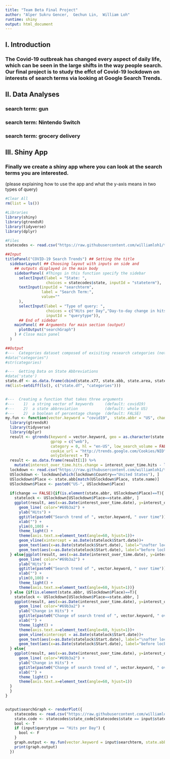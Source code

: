 ```yaml
---
title: "Team Beta Final Project"
author: "Alper Sukru Gencer,  Gechun Lin,  William Loh"
runtime: shiny
output: html_document
---
```


## I. Introduction

### The Covid-19 outbreak has changed every aspect of daily life, which can be seen in the large shifts in the way people search. Our final project is to study the effct of Covid-19 lockdown on interests of search terms via looking at Google Search Trends.  

## II. Data Analyses 

### search term: gun

### search term: Nintendo Switch

### search term: grocery delivery


## III. Shiny App

### Finally we create a shiny app where you can look at the search terms you are interested. 
(please explaining how to use the app and what the y-axis means in two types of query)

```r
#Clear All
rm(list = ls())

#Libraries
library(shiny)
library(gtrendsR)
library(tidyverse)
library(dplyr)

#Files
statecodes <- read.csv("https://raw.githubusercontent.com/williamloh1/teambeta/master/Project/datasets/state%20codes.csv")

##Input
titlePanel("COVID-19 Search Trends") ## Setting the title
  sidebarLayout( ## Choosing layout with inputs on side and 
    ## outputs displayed in the main body
    sidebarPanel( #Things in this function specify the sidebar
      selectInput(label = "State: ",
                  choices = statecodes$state, inputId = "stateterm"),
      textInput(inputId = "searchterm", 
                label = "Search Term:",
                value=""
      ), 
      selectInput(label = "Type of query: ",
                  choices = c("Hits per Day","Day-to-day change in hits"),
                  inputId = "querytype")),
      ## End of sidebar
    mainPanel( ## Arguments for main section (output)
      plotOutput("searchGraph")
    ) # Close main panel
  )

##Output
#---  Categories dataset composed of exisiting research categories (not vital)
#data("categories")
#str(categories)

#---  Getting Data on State Abbreviations
#data('state')
state.df <- as.data.frame(cbind(state.x77, state.abb, state.area, state.division, state.name, state.region))
rm(list=setdiff(ls(), c("state.df", "categories")))


#---  Creating a function that takes three arguments
#---    1)  a string vector of keywords     (default: covid19)
#---    2)  a state abbreviation            (default: whole US)
#---    2)  a boolean of percentage change  (default: FALSE)
my.fun <- function(vector.keyword = "covid19",  state.abbr = "US", change = FALSE){
  library(gtrendsR)
  library(tidyverse)
  library(dplyr)
  result <- gtrends(keyword = vector.keyword, geo = as.character(state.abbr), time = "2020-03-01 2020-04-15",
                    gprop = c("web"),
                    category = 0, hl = "en-US", low_search_volume = FALSE,
                    cookie_url = "http://trends.google.com/Cookies/NID", tz = 0,
                    onlyInterest = T)
  result <- as.data.frame(result[1]) %>%
    mutate(interest_over_time.hits.change = interest_over_time.hits - lag(interest_over_time.hits))
  lockdown <- read.csv("https://raw.githubusercontent.com/williamloh1/teambeta/master/Project/datasets/lockdown_dates.csv")
  USlockdown <- lockdown[which(lockdown$Country=="United States"), ]
  USlockdown$Place <- state.abb[match(USlockdown$Place, state.name)]
  USlockdown$Place <- paste0("US-", USlockdown$Place)
  
  if(change == FALSE){if(is.element(state.abbr, USlockdown$Place)==T){
    statelock <- USlockdown[USlockdown$Place==state.abbr, ]
    ggplot(result, aes(x=as.Date(interest_over_time.date), y=interest_over_time.hits)) +
      geom_line( color="#69b3a2") + 
      ylab("Hits") +
      ggtitle(paste0("Search trend of ", vector.keyword, " over time")) +
      xlab("") + 
      ylim(0,100) +
      theme_light() +
      theme(axis.text.x=element_text(angle=60, hjust=1))+
      geom_vline(xintercept = as.Date(statelock$Start.date))+
      geom_text(aes(x=as.Date(statelock$Start.date), label="\nafter lockdown", y=mean(range(interest_over_time.hits))), size=4, colour="grey", angle=90) +
      geom_text(aes(x=as.Date(statelock$Start.date), label="before lockdown\n", y=mean(range(interest_over_time.hits))), size=4, colour="grey", angle=90)
  } else{ggplot(result, aes(x=as.Date(interest_over_time.date), y=interest_over_time.hits)) +
      geom_line( color="#69b3a2") + 
      ylab("Hits") +
      ggtitle(paste0("Search trend of ", vector.keyword, " over time")) +
      xlab("") + 
      ylim(0,100) +
      theme_light() +
      theme(axis.text.x=element_text(angle=60, hjust=1))}
  } else {if(is.element(state.abbr, USlockdown$Place)==T){
    statelock <- USlockdown[USlockdown$Place==state.abbr, ]
    ggplot(result, aes(x=as.Date(interest_over_time.date), y=interest_over_time.hits.change)) +
      geom_line( color="#69b3a2") + 
      ylab("Change in Hits") +
      ggtitle(paste0("Change of search trend of ", vector.keyword, " over time")) +
      xlab("") +
      theme_light() +
      theme(axis.text.x=element_text(angle=60, hjust=1))+
      geom_vline(xintercept = as.Date(statelock$Start.date))+
      geom_text(aes(x=as.Date(statelock$Start.date), label="\nafter lockdown", y=mean(range(interest_over_time.hits.change[-1]))), size=4, colour="grey", angle=90) +
      geom_text(aes(x=as.Date(statelock$Start.date), label="before lockdown\n", y=mean(range(interest_over_time.hits.change[-1]))), size=4, colour="grey", angle=90)
  } else{
    ggplot(result, aes(x=as.Date(interest_over_time.date), y=interest_over_time.hits.change)) +
      geom_line( color="#69b3a2") + 
      ylab("Change in Hits") +
      ggtitle(paste0("Change of search trend of ", vector.keyword, " over time")) +
      xlab("") +
      theme_light() +
      theme(axis.text.x=element_text(angle=60, hjust=1))
  }
  }
}


output$searchGraph <- renderPlot({
    statecodes <- read.csv("https://raw.githubusercontent.com/williamloh1/teambeta/master/Project/datasets/state%20codes.csv")
    state.code <- statecodes$state_code[statecodes$state == input$stateterm]
    bool <- T
    if (input$querytype == "Hits per Day") {
      bool <- F
    }
    graph.output <- my.fun(vector.keyword = input$searchterm, state.abbr = paste0("US-", state.code), bool)
    print(graph.output)
  }) 
```

